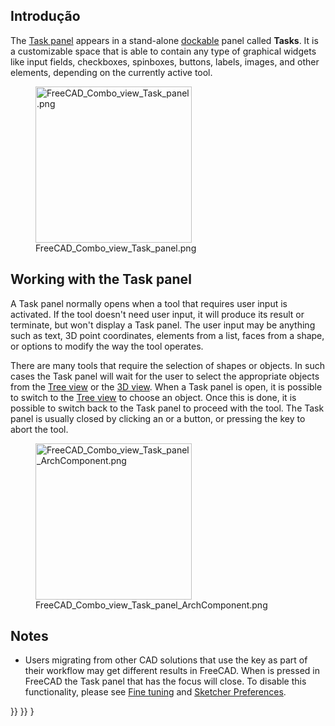 <languages/>
{{TOCright}}

<span id="Introduction"></span>
== Introdução ==

The [[Task_panel|Task panel]] appears in a stand-alone [[Combo_view#Dock_Task_panel_on_top_of_Combo_view|dockable]] panel called '''Tasks'''. It is a customizable space that is able to contain any type of graphical widgets like input fields, checkboxes, spinboxes, buttons, labels, images, and other elements, depending on the currently active tool.

[[File:FreeCAD_Combo_view_Task_panel.png|250px]]

{{Caption|Task panel showing various tools when the [[PartDesign_Workbench|PartDesign Workbench]] is active, and a [[Sketch|sketch]] is selected.}}

== Working with the Task panel ==

A Task panel normally opens when a tool that requires user input is activated. If the tool doesn't need user input, it will produce its result or terminate, but won't display a Task panel. The user input may be anything such as text, 3D point coordinates, elements from a list, faces from a shape, or options to modify the way the tool operates.

There are many tools that require the selection of shapes or objects. In such cases the Task panel will wait for the user to select the appropriate objects from the [[Tree_view|Tree view]] or the [[3D_view|3D view]]. When a Task panel is open, it is possible to switch to the [[Tree_view|Tree view]] to choose an object. Once this is done, it is possible to switch back to the Task panel to proceed with the tool. The Task panel is usually closed by clicking an {{Button|OK}} or a {{Button|Close}} button, or pressing the {{KEY|Esc}} key to abort the tool.

[[File:FreeCAD_Combo_view_Task_panel_ArchComponent.png|250px]]

{{Caption|Task panel that opens when editing an [[Arch_Component|Arch Component]]. The panel waits for the user to select objects that can be added or subtracted from the component.}}

==Notes==

* Users migrating from other CAD solutions that use the {{KEY|ESC}} key as part of their workflow may get different results in FreeCAD. When {{KEY|ESC}} is pressed in FreeCAD the Task panel that has the focus will close. To disable this functionality, please see [[Fine-tuning#Escape_key|Fine tuning]] and [[Sketcher_Preferences#General|Sketcher Preferences]].


{{Interface_navi{{#translation:}}}}
{{Std_Base_navi{{#translation:}}}}
{{Userdocnavi{{#translation:}}}